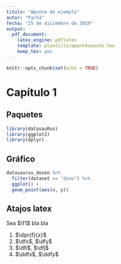 ```yaml
---
titulo: "Apunte de ejemplo"
autor: "Pachá"
fecha: "25 de diciembre de 2019"
output: 
  pdf_document:
    latex_engine: pdflatex
    template: plantilla/apuntespacha.tex
    keep_tex: yes
---
```


```r
knitr::opts_chunk$set(echo = TRUE)
```

# Capítulo 1

## Paquetes

```r
library(datasauRus)
library(ggplot2)
library(dplyr)
```

## Gráfico

```r
datasaurus_dozen %>% 
  filter(dataset == "dino") %>% 
  ggplot() +
  geom_point(aes(x, y))
```

## Atajos latex

Sea $\f1$ bla bla

1. $\dpr{f}{x}$
2. $\dfx$, $\dfy$
3. $\dfi$, $\dfj$
4. $\ddfx$, $\ddfy$
